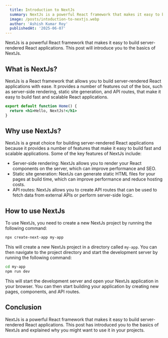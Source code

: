 ```yaml
---
  title: Introduction to NextJs
  summary: NextJs is a powerful React framework that makes it easy to build server-rendered React applications. This post will introduce you to the basics of NextJs.
  image: /posts/intoduction-to-nextjs.webp
  author: 'Ashish Kumar Roy'
  publishedAt: '2025-06-07'
---
```


NextJs is a powerful React framework that makes it easy to build server-rendered
React applications. This post will introduce you to the basics of NextJs.

## What is NextJs?

NextJs is a React framework that allows you to build server-rendered React
applications with ease. It provides a number of features out of the box, such as
server-side rendering, static site generation, and API routes, that make it easy
to build fast and scalable React applications.

```jsx
export default function Home() {
  return <h1>Hello, NextJs!</h1>
}
```

## Why use NextJs?

NextJs is a great choice for building server-rendered React applications because
it provides a number of features that make it easy to build fast and scalable
applications. Some of the key features of NextJs include:

- Server-side rendering: NextJs allows you to render your React components on
  the server, which can improve performance and SEO.
- Static site generation: NextJs can generate static HTML files for your pages
  at build time, which can improve performance and reduce hosting costs.
- API routes: NextJs allows you to create API routes that can be used to fetch
  data from external APIs or perform server-side logic.

## How to use NextJs

To use NextJs, you need to create a new NextJs project by running the following
command:

```bash
npx create-next-app my-app
```

This will create a new NextJs project in a directory called `my-app`. You can
then navigate to the project directory and start the development server by
running the following command:

```bash
cd my-app
npm run dev
```

This will start the development server and open your NextJs application in your
browser. You can then start building your application by creating new pages,
components, and API routes.

## Conclusion

NextJs is a powerful React framework that makes it easy to build server-rendered
React applications. This post has introduced you to the basics of NextJs and
explained why you might want to use it in your projects.